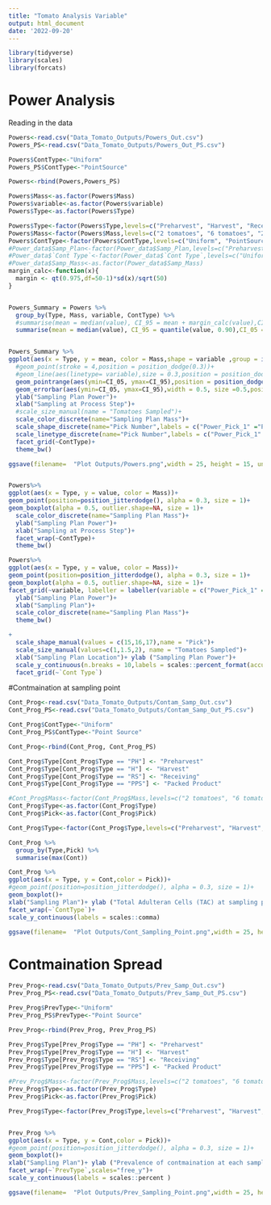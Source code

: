 ```yaml
---
title: "Tomato Analysis Variable"
output: html_document
date: '2022-09-20'
---
```


```r
library(tidyverse)
library(scales)
library(forcats)
```
# Power Analysis

Reading in the data
```r
Powers<-read.csv("Data_Tomato_Outputs/Powers_Out.csv")
Powers_PS<-read.csv("Data_Tomato_Outputs/Powers_Out_PS.csv")
```

```r

Powers$ContType<-"Uniform"
Powers_PS$ContType<-"PointSource"

Powers<-rbind(Powers,Powers_PS)

Powers$Mass<-as.factor(Powers$Mass)
Powers$variable<-as.factor(Powers$variable)
Powers$Type<-as.factor(Powers$Type)

Powers$Type<-factor(Powers$Type,levels=c("Preharvest", "Harvest", "Receiving", "Packed Product"))
Powers$Mass<-factor(Powers$Mass,levels=c("2 tomatoes", "6 tomatoes", "20 x 5 tomatoes"))
Powers$ContType<-factor(Powers$ContType,levels=c("Uniform", "PointSource"))
#Power_data$Samp_Plan<-factor(Power_data$Samp_Plan,levels=c("Preharvest", "Harvest", "Receiving", "Packed Product"))
#Power_data$`Cont Type`<-factor(Power_data$`Cont Type`,levels=c("Uniform", "0.1% Cluster"))
#Power_data$Samp_Mass<-as.factor(Power_data$Samp_Mass)
margin_calc<-function(x){
  margin <- qt(0.975,df=50-1)*sd(x)/sqrt(50)
}


Powers_Summary = Powers %>% 
  group_by(Type, Mass, variable, ContType) %>% 
  #summarise(mean = median(value), CI_95 = mean + margin_calc(value),CI_05 = mean - margin_calc(value))
  summarise(mean = median(value), CI_95 = quantile(value, 0.90),CI_05 = quantile(value, 0.1)) 


Powers_Summary %>% 
ggplot(aes(x = Type, y = mean, color = Mass,shape = variable ,group = interaction(Mass, variable)))+
  #geom_point(stroke = 4,position = position_dodge(0.3))+
  #geom_line(aes(linetype= variable),size = 0.3,position = position_dodge(0.3))+
  geom_pointrange(aes(ymin=CI_05, ymax=CI_95),position = position_dodge(0.6), size = 0.6)+
  geom_errorbar(aes(ymin=CI_05, ymax=CI_95),width = 0.5, size =0.5,position = position_dodge(0.6))+
  ylab("Sampling Plan Power")+
  xlab("Sampling at Process Step")+
  #scale_size_manual(name = "Tomatoes Sampled")+
  scale_color_discrete(name="Sampling Plan Mass")+
  scale_shape_discrete(name="Pick Number",labels = c("Power_Pick_1" ="Pick 1", "Power_Pick_2" ="Pick 2", "Power_Pick_3" ="Pick 3") )+
  scale_linetype_discrete(name="Pick Number",labels = c("Power_Pick_1" ="Pick 1", "Power_Pick_2" ="Pick 2", "Power_Pick_3" ="Pick 3"))+
  facet_grid(~ContType)+
  theme_bw()

ggsave(filename=  "Plot Outputs/Powers.png",width = 25, height = 15, units = "cm", dpi = 600)


Powers%>% 
ggplot(aes(x = Type, y = value, color = Mass))+
geom_point(position=position_jitterdodge(), alpha = 0.3, size = 1)+
geom_boxplot(alpha = 0.5, outlier.shape=NA, size = 1)+
  scale_color_discrete(name="Sampling Plan Mass")+
  ylab("Sampling Plan Power")+
  xlab("Sampling at Process Step")+
  facet_wrap(~ContType)+
  theme_bw()

Powers%>% 
ggplot(aes(x = Type, y = value, color = Mass))+
geom_point(position=position_jitterdodge(), alpha = 0.3, size = 1)+
geom_boxplot(alpha = 0.5, outlier.shape=NA, size = 1)+
facet_grid(~variable, labeller = labeller(variable = c("Power_Pick_1" ="Pick 1", "Power_Pick_2" ="Pick 2", "Power_Pick_3" ="Pick 3")))+
  ylab("Sampling Plan Power")+
  xlab("Sampling Plan")+
  scale_color_discrete(name="Sampling Plan Mass")+
  theme_bw()

+
  scale_shape_manual(values = c(15,16,17),name = "Pick")+
  scale_size_manual(values=c(1,1.5,2), name = "Tomatoes Sampled")+
  xlab("Sampling Plan Location")+ ylab ("Sampling Plan Power")+
  scale_y_continuous(n.breaks = 10,labels = scales::percent_format(accuracy = 1))+
  facet_grid(~`Cont Type`)

```
#Contmaination at sampling point

```r
Cont_Prog<-read.csv("Data_Tomato_Outputs/Contam_Samp_Out.csv")
Cont_Prog_PS<-read.csv("Data_Tomato_Outputs/Contam_Samp_Out_PS.csv")

Cont_Prog$ContType<-"Uniform"
Cont_Prog_PS$ContType<-"Point Source"

Cont_Prog<-rbind(Cont_Prog, Cont_Prog_PS)

Cont_Prog$Type[Cont_Prog$Type == "PH"] <- "Preharvest"
Cont_Prog$Type[Cont_Prog$Type == "H"] <- "Harvest"
Cont_Prog$Type[Cont_Prog$Type == "RS"] <- "Receiving"
Cont_Prog$Type[Cont_Prog$Type == "PPS"] <- "Packed Product"

```

```r
#Cont_Prog$Mass<-factor(Cont_Prog$Mass,levels=c("2 tomatoes", "6 tomatoes", "20 x 5 tomatoes"))
Cont_Prog$Type<-as.factor(Cont_Prog$Type)
Cont_Prog$Pick<-as.factor(Cont_Prog$Pick)

Cont_Prog$Type<-factor(Cont_Prog$Type,levels=c("Preharvest", "Harvest", "Receiving", "Packed Product"))

Cont_Prog %>% 
  group_by(Type,Pick) %>% 
  summarise(max(Cont))

Cont_Prog %>% 
ggplot(aes(x = Type, y = Cont,color = Pick))+
#geom_point(position=position_jitterdodge(), alpha = 0.3, size = 1)+
geom_boxplot()+
xlab("Sampling Plan")+ ylab ("Total Adulteran Cells (TAC) at sampling point")+
facet_wrap(~`ContType`)+
scale_y_continuous(labels = scales::comma)

ggsave(filename=  "Plot Outputs/Cont_Sampling_Point.png",width = 25, height = 15, units = "cm", dpi = 600)
```
# Contmaination Spread

```r
Prev_Prog<-read.csv("Data_Tomato_Outputs/Prev_Samp_Out.csv")
Prev_Prog_PS<-read.csv("Data_Tomato_Outputs/Prev_Samp_Out_PS.csv")

Prev_Prog$PrevType<-"Uniform"
Prev_Prog_PS$PrevType<-"Point Source"

Prev_Prog<-rbind(Prev_Prog, Prev_Prog_PS)

Prev_Prog$Type[Prev_Prog$Type == "PH"] <- "Preharvest"
Prev_Prog$Type[Prev_Prog$Type == "H"] <- "Harvest"
Prev_Prog$Type[Prev_Prog$Type == "RS"] <- "Receiving"
Prev_Prog$Type[Prev_Prog$Type == "PPS"] <- "Packed Product"

```

```r
#Prev_Prog$Mass<-factor(Prev_Prog$Mass,levels=c("2 tomatoes", "6 tomatoes", "20 x 5 tomatoes"))
Prev_Prog$Type<-as.factor(Prev_Prog$Type)
Prev_Prog$Pick<-as.factor(Prev_Prog$Pick)

Prev_Prog$Type<-factor(Prev_Prog$Type,levels=c("Preharvest", "Harvest", "Receiving", "Packed Product"))


Prev_Prog %>% 
ggplot(aes(x = Type, y = Cont,color = Pick))+
#geom_point(position=position_jitterdodge(), alpha = 0.3, size = 1)+
geom_boxplot()+
xlab("Sampling Plan")+ ylab ("Prevalence of contmaination at each sampling point")+
facet_wrap(~`PrevType`,scales="free_y")+
scale_y_continuous(labels = scales::percent )

ggsave(filename=  "Plot Outputs/Prev_Sampling_Point.png",width = 25, height = 15, units = "cm", dpi = 600)
```
